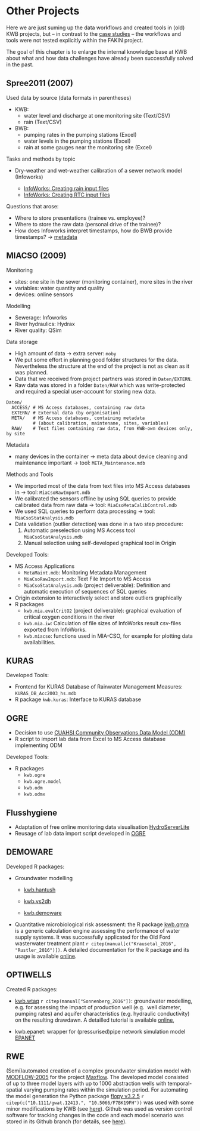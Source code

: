 # Other Projects {#other-projects}

Here we are just suming up the data workflows and created tools in (old) KWB 
projects, but -- in contrast to the [case studies](#case-studies) -- the workflows 
and tools were not tested explicitly within the FAKIN project. 

The goal of this chapter is to enlarge the internal knowledge base at KWB about 
what and how data challenges have already been successfully solved in the past. 


## Spree2011 (2007)

Used data by source (data formats in parentheses)

* KWB:
    + water level and discharge at one monitoring site (Text/CSV)
    + rain (Text/CSV)
* BWB:
    + pumping rates in the pumping stations (Excel)
    + water levels in the pumping stations (Excel)
    + rain at some gauges near the monitoring site (Excel)
    
Tasks and methods by topic

* Dry-weather and wet-weather calibration of a sewer network model (Infoworks)

    + [InfoWorks: Creating rain input files](#input-infoworks-regen)
    + [InfoWorks: Creating RTC input files](#input-infoworks-rtc)

Questions that arose:

* Where to store presentations (trainee vs. employee)?
* Where to store the raw data (personal drive of the trainee)?
* How does Infoworks interpret timestamps, how do BWB provide timestamps? 
-> [metadata](#metadata)

## MIACSO (2009) {#miacso}

Monitoring

* sites: one site in the sewer (monitoring container), more sites in the river
* variables: water quantity and quality
* devices: online sensors

Modelling

* Sewerage: Infoworks
* River hydraulics: Hydrax
* River quality: QSim

Data storage

* High amount of data -> extra server: `moby`
* We put some effort in planning good folder structures for the data.
Nevertheless the structure at the end of the project is not as clean as it was
planned.
* Data that we received from project partners was stored in `Daten/EXTERN`.
* Raw data was stored in a folder `Daten/RAW` which was write-protected and
required a special user-account for storing new data.

```
Daten/
  ACCESS/ # MS Access databases, containing raw data
  EXTERN/ # External data (by organisation)
  META/   # MS Access databases, containing metadata 
          # (about calibration, maintenane, sites, variables)
  RAW/    # Text files containing raw data, from KWB-own devices only, by site
```

Metadata

* many devices in the container -> meta data about device cleaning and
maintenance important -> tool: `META_Maintenance.mdb`

Methods and Tools

* We imported most of the data from text files into MS Access databases in
-> tool: `MiaCsoRawImport.mdb`
* We calibrated the sensors offline by using SQL queries to provide calibrated
data from raw data -> tool: `MiaCsoMetaCalibControl.mdb`
* We used SQL queries to perform data processing 
-> tool: `MiaCsoStatAnalysis.mdb`
* Data validation (outlier detection) was done in a two step procedure:
    1. Automatic preselection using MS Access tool `MiaCsoStatAnalysis.mdb`
    2. Manual selection using self-developed graphical tool in Origin 

Developed Tools:

* MS Access Applications
    + `MetaMaint.mdb`: Monitoring Metadata Management
    + `MiaCsoRawImport.mdb`: Text File Import to MS Access
    + `MiaCsoStatAnalysis.mdb` (project deliverable): Definition and automatic 
execution of sequences of SQL queries
* Origin extension to interactively select and store outliers graphically
* R packages
    + `kwb.mia.evalCritO2` (project deliverable): graphical evaluation of 
critical oxygen conditions in the river
    + `kwb.mia.iw`: Calculation of file sizes of InfoWorks result csv-files
        exported from InfoWorks.
    + `kwb.miacso`: functions used in MIA-CSO, for example for plotting data 
availabilities.

## KURAS {#kuras}

Developed Tools:

* Frontend for KURAS Database of Rainwater Management Measures: 
`KURAS_DB_Acc2003_hs.mdb`
* R package `kwb.kuras`: Interface to KURAS database

## OGRE {#ogre}

* Decision to use [CUAHSI Community Observations Data Model (ODM)](https://www.cuahsi.org/uploads/pages/img/ODM1.1DesignSpecifications_.pdf)
* R script to import lab data from Excel to MS Access database implementing ODM

Developed Tools:

* R packages
    + `kwb.ogre`
    + `kwb.ogre.model`
    + `kwb.odm`
    + `kwb.odmx`

## Flusshygiene {#flusshygiene}

* Adaptation of free online monitoring data visualisation [HydroServerLite](https://github.com/KWB-R/HydroServerLite)
* Reusage of lab data import script developed in [OGRE](#ogre)

## DEMOWARE {#demoware}

Developed R packages: 

- Groundwater modelling

    + [kwb.hantush](https://github.com/kwb-r/kwb.hantush)
    
    + [kwb.vs2dh](https://github.com/kwb-r/kwb.vs2dh)
    
    + [kwb.demoware](https://github.com/kwb-r/kwb.demoware)

- Quantitative microbiological risk assessment: the R package [kwb.qmra](https://github.com/kwb-r/kwb.qrma) 
is a generic calculation engine assessing the performance of water supply systems. 
It was successfully applicated for the Old Ford wasterwater treatment plant 
`r citep(manual[c("Krausetal_2016", "Rustler_2016")])`. A detailed documentation
for the R package and its usage is available [online](https://kwb-r,github.io/kwb.qrma).


## OPTIWELLS {#optiwells}

Created R packages: 

* [kwb.wtaq](https://github.com/kwb-r/kwb.wtaq) `r citep(manual["Sonnenberg_2016"])`: 
groundwater modelling, e.g. for assessing the impact of production well (e.g. 
well diameter, pumping rates) and aquifer characteristics (e.g. hydraulic 
conductivity) on the resulting drawdawn. A detailled tutorial is available 
[online](https://kwb-r.github.io/kwb.wtaq), 

* kwb.epanet: wrapper for (pressurised)pipe network simulation model [EPANET](https://www.epa.gov/water-research/epanet)

## RWE {#rwe}

(Semi)automated creation of a complex groundwater simulation model with [MODFLOW-2005](https://water.usgs.gov/ogw/modflow/MODFLOW.html) for the project 
[Maxflow](https://github.com/chmenz/Maxflow). The developed model consisted of 
up to three model layers with up to 1000 abstraction wells 
with temporal-spatial varying pumping rates within the simulation period. 
For automating the model generation the Python package [flopy v3.2.5](http://modflowpy.github.io/flopydoc/) 
`r citep(c("10.1111/gwat.12413.", "10.5066/F7BK19FH"))` was used with some minor 
modifications by KWB (see [here](https://github.com/mrustl/flopy/releases/tag/3.2.5_kwb)).
Github was used as version control software for tracking changes in the code and 
each model scenario was stored in its Github branch (for details, see [here](https://github.com/chmenz/Maxflow/branches/all)).


